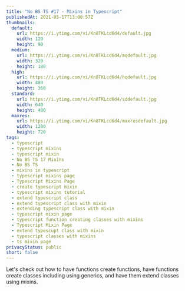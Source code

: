 ```yaml
---
title: "No BS TS #17 - Mixins in Typescript"
publishedAt: 2021-05-17T13:00:57Z
thumbnails:
  default:
    url: https://i.ytimg.com/vi/Kn8TKLcd6d4/default.jpg
    width: 120
    height: 90
  medium:
    url: https://i.ytimg.com/vi/Kn8TKLcd6d4/mqdefault.jpg
    width: 320
    height: 180
  high:
    url: https://i.ytimg.com/vi/Kn8TKLcd6d4/hqdefault.jpg
    width: 480
    height: 360
  standard:
    url: https://i.ytimg.com/vi/Kn8TKLcd6d4/sddefault.jpg
    width: 640
    height: 480
  maxres:
    url: https://i.ytimg.com/vi/Kn8TKLcd6d4/maxresdefault.jpg
    width: 1280
    height: 720
tags:
  - typescript
  - typescript mixins
  - typescript mixin
  - No BS TS 17 Mixins
  - No BS TS
  - mixins in typescript
  - typescript mixins page
  - Typescript Mixins Page
  - create typescript mixin
  - typescript mixins tutorial
  - extend typescript class
  - extend typescript class with mixin
  - extending typescript class with mixin
  - typescript mixin page
  - typescript function creating classes with mixins
  - Typescript Mixin Page
  - extend typescupt class with mixin
  - typescript classes with mixins
  - ts mixin page
privacyStatus: public
short: false
---
```

  
Let's check out how to have functions create functions, have functions create classes including using generics, and have them extend classes using mixins.
